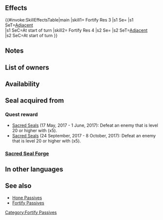 {{Passive
|type=C
|exclusive=0
|1name=Fortify Res 1
|1tagid=SID_魔防の鼓舞1
|1promotionRarity=4
|1promotionTier=1
|1required=-
|1effect=At start of turn, grants Res+2 to adjacent allies for 1 turn.
|1cost=50
|2name=Fortify Res 2
|2tagid=SID_魔防の鼓舞2
|2promotionRarity=5
|2promotionTier=1
|2effect=At start of turn, grants Res+3 to adjacent allies for 1 turn.
|2cost=100
|3name=Fortify Res 3
|3tagid=SID_魔防の鼓舞3
|3effect=At start of turn, grants Res+4 to adjacent allies for 1 turn.
|3cost=200
|3next=-
|4name= Fortify Res 4
|4tagid=SID_魔防の鼓舞4
|4effect=At start of turn, grants Res+7 to adjacent allies for 1 turn.
|4cost=300
|canUseMove={{MoveList|all}}
|canUseWeapon={{WeaponList|all}}
|properties1=random_all,random_inherit_base
|properties2=random_all,random_inherit_base
|properties3=random_all,random_inherit_base
|properties4=random_owner
}}
==Effects==
{{#invoke:SkillEffectsTable|main
|skill1={{Si|Fortify Res 3}} Fortify Res 3
|s1 Se={{Eft|Bonuses|Res|4}}
|s1 SeT=[[Adjacent]]<br>{{Tgt|Allies}}
|s1 SeC=At start of turn
|skill2={{Si|Fortify Res 4}} Fortify Res 4
|s2 Se={{Eft|Bonuses|Res|7}}
|s2 SeT=[[Adjacent]]<br>{{Tgt|Allies}}
|s2 SeC=At start of turn
}}

==Notes==
{{Bonuses}}
==List of owners==
{{Skill Hero List}}
==Availability==
{{PassiveFocusList}}
{{PassiveDistributionList}}
{{PassiveCombatManualList}}
==Seal acquired from==
===Quest reward===
* [[Quests and Missions archive/2017 May#Sacred Seals|Sacred Seals]] (17 May, 2017 - 1 June, 2017): Defeat an enemy that is level 20 or higher with {{Ut|Felicia: Maid Mayhem}} (x5).
* [[Quests and Missions archive/2017 September#Sacred Seals|Sacred Seals]] (24 September, 2017 - 8 October, 2017): Defeat an enemy that is level 20 or higher with {{Ut|Lon'qu: Solitary Blade}} (x5).
===[[Sacred Seal Forge]]===
{{SealCosts
|seals=Fortify Res 1;Fortify Res 2;Fortify Res 3
|badgeColor=Transparent
|costs1=20;100;20
|costs2=60;200;50
|costs3=400;1000;100
}}
==In other languages==
{{OtherLanguages
|japanese=魔防の鼓舞
|german=Res. stärken
|spanishEU=Impulso Res
|spanishLA=Impulso Res.
|french=Impulsion Rés
|italian=Fortifica Res
|chineseTW=魔防鼓舞
|portuguese=Res. intensa
}}
==See also==
{{See also skills|cond=(Description LIKE '%at start of turn, grants%Res%+%to adjacent%allies%for 1 turn%' OR Description LIKE '%at start of turn, if adjacent allies%Res%+%to%allies%for 1 turn%') AND Exclusive='1'}}
* [[Hone Passives]]
* [[Fortify Passives]]
{{Seals Navbox}}
{{Passives Navbox|C}}
[[Category:Fortify Passives]]